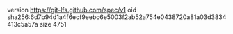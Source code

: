 version https://git-lfs.github.com/spec/v1
oid sha256:6d7b94d1a4f6ecf9eebc6e5003f2ab52a754e0438720a81a03d3834413c5a57a
size 4751
